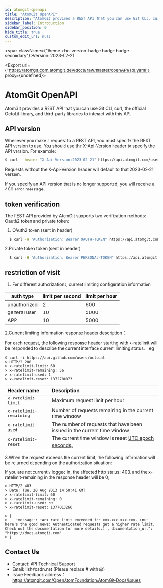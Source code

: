 ```yaml
---
id: atomgit-openapi
title: "AtomGit OpenAPI"
description: "AtomGit provides a REST API that you can use Git CLI, curl, the official Octokit library, and third-party libraries to interact with this API."
sidebar_label: Introduction
sidebar_position: 0
hide_title: true
custom_edit_url: null
---
```



<span className={"theme-doc-version-badge badge badge--secondary"}>Version: 2023-02-21</span>

<Export url={"https://atomgit.com/atomgit_dev/docs/raw/master/openAPI/api.yaml"} proxy={undefined}></Export>

# AtomGit OpenAPI



AtomGit provides a REST API that you can use Git CLI, curl, the official Octokit library, and third-party libraries to interact with this API.

## API version

Whenever you make a request to a REST API, you must specify the REST API version to use. You should use the X-Api-Version header to specify the API version. For example:

```bash
$ curl --header "X-Api-Version:2023-02-21" https://api.atomgit.com/user/info
```
Requests without the X-Api-Version header will default to that 2023-02-21 version.

If you specify an API version that is no longer supported, you will receive a 400 error message.

## token verification

The REST API provided by AtomGit supports two verification methods: Oauth2 token and private token:

1. OAuth2 token (sent in header)

```bash
  $ curl -H "Authorization: Bearer OAUTH-TOKEN" https://api.atomgit.com
```

2.Private token token (sent in header)

```bash
  $ curl -H "Authorization: Bearer PERSONAL-TOKEN" https://api.atomgit.com
```

## restriction of visit

1. For different authorizations, current limiting configuration information

| auth type | limit per second |  limit per hour |
| -------- | -------- | ---------- |
| unauthorized   | 2        | 600        |
| general user | 10       | 5000       |
| APP      | 10       | 5000       |

2.Current limiting information response header description：

For each request, the following response header starting with x-ratelimit will be responded to describe the current interface current limiting status.：eg

```shell
$ curl -i https://api.github.com/users/octocat
> HTTP/2 200
> x-ratelimit-limit: 60
> x-ratelimit-remaining: 56
> x-ratelimit-used: 4
> x-ratelimit-reset: 1372700873
```

| Header name             | Description                                                  |
| :---------------------- | :----------------------------------------------------------- |
| `x-ratelimit-limit`     | Maximum request limit per hour                                         |
| `x-ratelimit-remaining` | Number of requests remaining in the current time window                                 |
| `x-ratelimit-used`      | The number of requests that have been issued in the current time window                             |
| `x-ratelimit-reset`     | The current time window is reset [UTC epoch seconds](http://en.wikipedia.org/wiki/Unix_time)。 |

3.When the request exceeds the current limit, the following information will be returned depending on the authorization situation:

If you are not currently logged in, the affected http status: 403, and the x-ratelimit-remaining in the response header will be 0;

```
> HTTP/2 403
> Date: Tue, 20 Aug 2013 14:50:41 GMT
> x-ratelimit-limit: 60
> x-ratelimit-remaining: 0
> x-ratelimit-used: 60
> x-ratelimit-reset: 1377013266

> {
>    "message": "API rate limit exceeded for xxx.xxx.xxx.xxx. (But here's the good news: Authenticated requests get a higher rate limit. Check out the documentation for more details.) , documentation_url": "https://docs.atomgit.com"
> }
```

## Contact Us
- Contact: API Technical Support
- Email: lish#csdn.net (Please replace # with @)
- Issue Feedback address： https://atomgit.com/OpenAtomFoundation/AtomGit-Docs/issues



